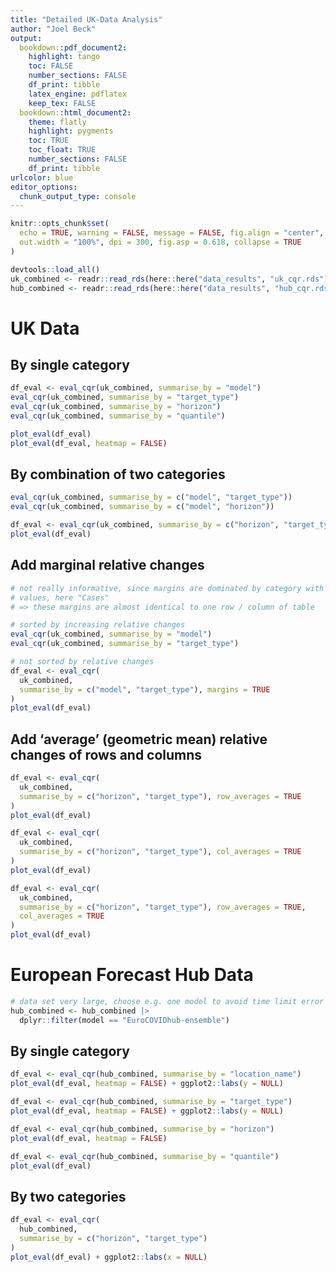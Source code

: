 ```yaml
---
title: "Detailed UK-Data Analysis"
author: "Joel Beck"
output:
  bookdown::pdf_document2:
    highlight: tango
    toc: FALSE
    number_sections: FALSE
    df_print: tibble
    latex_engine: pdflatex
    keep_tex: FALSE
  bookdown::html_document2:
    theme: flatly
    highlight: pygments
    toc: TRUE
    toc_float: TRUE
    number_sections: FALSE
    df_print: tibble
urlcolor: blue
editor_options: 
  chunk_output_type: console
---
```


```r
knitr::opts_chunk$set(
  echo = TRUE, warning = FALSE, message = FALSE, fig.align = "center",
  out.width = "100%", dpi = 300, fig.asp = 0.618, collapse = TRUE
)
```


```r
devtools::load_all()
uk_combined <- readr::read_rds(here::here("data_results", "uk_cqr.rds"))
hub_combined <- readr::read_rds(here::here("data_results", "hub_cqr.rds"))
```

# UK Data

## By single category

```r
df_eval <- eval_cqr(uk_combined, summarise_by = "model")
eval_cqr(uk_combined, summarise_by = "target_type")
eval_cqr(uk_combined, summarise_by = "horizon")
eval_cqr(uk_combined, summarise_by = "quantile")

plot_eval(df_eval)
plot_eval(df_eval, heatmap = FALSE)
```


## By combination of two categories

```r
eval_cqr(uk_combined, summarise_by = c("model", "target_type"))
eval_cqr(uk_combined, summarise_by = c("model", "horizon"))

df_eval <- eval_cqr(uk_combined, summarise_by = c("horizon", "target_type"))
plot_eval(df_eval)
```

## Add marginal relative changes

```r
# not really informative, since margins are dominated by category with largest
# values, here "Cases"
# => these margins are almost identical to one row / column of table

# sorted by increasing relative changes
eval_cqr(uk_combined, summarise_by = "model")
eval_cqr(uk_combined, summarise_by = "target_type")

# not sorted by relative changes
df_eval <- eval_cqr(
  uk_combined,
  summarise_by = c("model", "target_type"), margins = TRUE
)
plot_eval(df_eval)
```


## Add 'average' (geometric mean) relative changes of rows and columns

```r
df_eval <- eval_cqr(
  uk_combined,
  summarise_by = c("horizon", "target_type"), row_averages = TRUE
)
plot_eval(df_eval)

df_eval <- eval_cqr(
  uk_combined,
  summarise_by = c("horizon", "target_type"), col_averages = TRUE
)
plot_eval(df_eval)

df_eval <- eval_cqr(
  uk_combined,
  summarise_by = c("horizon", "target_type"), row_averages = TRUE,
  col_averages = TRUE
)
plot_eval(df_eval)
```



# European Forecast Hub Data

```r
# data set very large, choose e.g. one model to avoid time limit error
hub_combined <- hub_combined |>
  dplyr::filter(model == "EuroCOVIDhub-ensemble")
```


## By single category

```r
df_eval <- eval_cqr(hub_combined, summarise_by = "location_name")
plot_eval(df_eval, heatmap = FALSE) + ggplot2::labs(y = NULL)

df_eval <- eval_cqr(hub_combined, summarise_by = "target_type")
plot_eval(df_eval, heatmap = FALSE) + ggplot2::labs(y = NULL)

df_eval <- eval_cqr(hub_combined, summarise_by = "horizon")
plot_eval(df_eval, heatmap = FALSE)

df_eval <- eval_cqr(hub_combined, summarise_by = "quantile")
plot_eval(df_eval)
```

## By two categories

```r
df_eval <- eval_cqr(
  hub_combined,
  summarise_by = c("horizon", "target_type")
)
plot_eval(df_eval) + ggplot2::labs(x = NULL)
```
